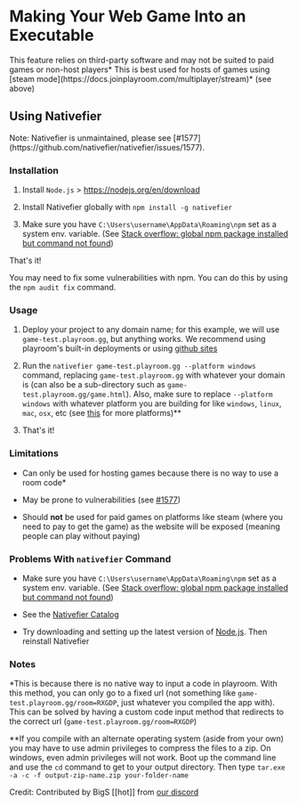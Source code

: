 
# Making Your Web Game Into an Executable 


 
<Callout emoji="👷‍♀️">
  This feature relies on third-party software and may not be suited to paid games or non-host players*
</Callout>
<Callout emoji="💡">
  This is best used for hosts of games using [steam mode](https://docs.joinplayroom.com/multiplayer/stream)* (see above)
</Callout>

## Using Nativefier
<Callout emoji="💡">
  Note: Nativefier is unmaintained, please see [#1577](https://github.com/nativefier/nativefier/issues/1577).
</Callout>

### Installation

1. Install `Node.js` > https://nodejs.org/en/download

2. Install Nativefier globally with `npm install -g nativefier`

3. Make sure you have `C:\Users\username\AppData\Roaming\npm` set as a system env. variable. (See [Stack overflow: global npm package installed but command not found](https://stackoverflow.com/questions/29955217/global-npm-package-installed-but-command-not-found))

That's it! 

You may need to fix some vulnerabilities with npm. You can do this by using the `npm audit fix` command.

### Usage

1. Deploy your project to any domain name; for this example, we will use `game-test.playroom.gg`, but anything works. We recommend using playroom's built-in deployments or using [github sites](github.io)

2. Run the `nativefier game-test.playroom.gg --platform windows` command, replacing `game-test.playroom.gg` with whatever your domain is (can also be a sub-directory such as `game-test.playroom.gg/game.html`). Also, make sure to replace `--platform windows` with whatever platform you are building for like `windows`, `linux`, `mac`, `osx`, etc (see [this](https://github.com/nativefier/nativefier/blob/HEAD/API.md#platform) for more platforms)**

3. That's it!

### Limitations

- Can only be used for hosting games because there is no way to use a room code*

- May be prone to vulnerabilities (see [#1577](https://github.com/nativefier/nativefier/issues/1577))

- Should **not** be used for paid games on platforms like steam (where you need to pay to get the game) as the website will be exposed (meaning people can play without paying)

### Problems With `nativefier` Command

- Make sure you have `C:\Users\username\AppData\Roaming\npm` set as a system env. variable. (See [Stack overflow: global npm package installed but command not found](https://stackoverflow.com/questions/29955217/global-npm-package-installed-but-command-not-found))

- See the [Nativefier Catalog](https://github.com/nativefier/nativefier/blob/master/CATALOG.md)

- Try downloading and setting up the latest version of [Node.js](https://nodejs.org/en/download). Then reinstall Nativefier

### Notes

*This is because there is no native way to input a code in playroom. With this method, you can only go to a fixed url (not something like `game-test.playroom.gg/room=RXGDP`, just whatever you compiled the app with). This can be solved by having a custom code input method that redirects to the correct url (`game-test.playroom.gg/room=RXGDP`)

**If you compile with an alternate operating system (aside from your own) you may have to use admin privileges to compress the files to a zip. On windows, even admin privileges will not work. Boot up the command line and use the `cd` command to get to your output directory. Then type `tar.exe -a -c -f output-zip-name.zip your-folder-name`
 
Credit: Contributed by BigS [[hot]] from [our discord](https://discord.gg/jh5s4nWM5N)
